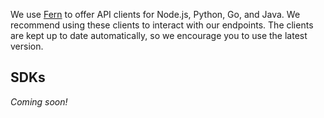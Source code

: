 We use [Fern](www.buildwithfern.com) to offer API clients for Node.js, Python, Go, and Java.
We recommend using these clients to interact with our endpoints.
The clients are kept up to date automatically, so we encourage you to use the latest version.

## SDKs

*Coming soon!*

<Cards>
  <Card
    title="TypeScript"
    icon="fa-brands fa-node"
    href="https://github.com/zylon-ai/privategpt-ts"
  />
  <Card
    title="Python"
    icon="fa-brands fa-python"
    href="https://github.com/zylon-ai/pgpt-python"
  />
  <br />
</Cards>

<br />

<Cards>
  <Card
    title="Java - WIP"
    icon="fa-brands fa-java"
    href="https://github.com/zylon-ai/private-gpt-java"
  />
  <Card
    title="Go - WIP"
    icon="fa-brands fa-golang"
    href="https://github.com/zylon-ai/private-gpt-go"
  />
</Cards>

<br />
